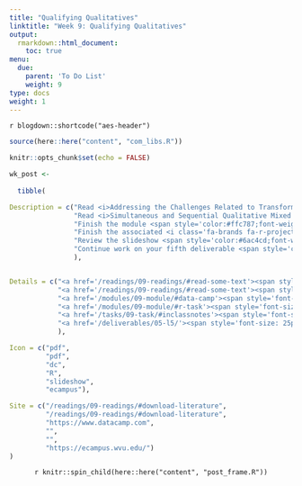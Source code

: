 ```yaml
---
title: "Qualifying Qualitatives"
linktitle: "Week 9: Qualifying Qualitatives"
output:
  rmarkdown::html_document:
    toc: true
menu:
  due:
    parent: 'To Do List'
    weight: 9
type: docs
weight: 1
---
```


`r blogdown::shortcode("aes-header")`

```r
source(here::here("content", "com_libs.R"))
```

```r
knitr::opts_chunk$set(echo = FALSE)
```

```r

wk_post <- 
  
  tibble(

Description = c("Read <i>Addressing the Challenges Related to Transforming Qualitative Into Quantitative Data in Qualitative Comparative Analysis</i> in Block, D.d. & Vis, B. (2019)",
                "Read <i>Simultaneous and Sequential Qualitative Mixed Method Designs</i> in Morse, J.M. (2010)",
                "Finish the module <span style='color:#ffc787;font-weight:bold'><i>Introduction to Text Analysis in R</i></span>",
                "Finish the associated <i class='fa-brands fa-r-project'></i> task for the module",
                "Review the slideshow <span style='color:#6ac4cd;font-weight:bold'>A Brief Overview of Qualitative Data Analysis</span> after class",
                "Continue work on your fifth deliverable <span style='color:#6acda5;font-weight:bold'>Refine the Draft</span>"
                ),


Details = c("<a href='/readings/09-readings/#read-some-text'><span style='font-size: 25px; color: #89cff0;'><i class='fas fa-info-circle'></i></span></a>",
            "<a href='/readings/09-readings/#read-some-text'><span style='font-size: 25px; color: #89cff0;'><i class='fas fa-info-circle'></i></span></a>",
            "<a href='/modules/09-module/#data-camp'><span style='font-size: 25px; color: #89cff0;'><i class='fas fa-info-circle'></i></span></a>",
            "<a href='/modules/09-module/#r-task'><span style='font-size: 25px; color: #89cff0;'><i class='fas fa-info-circle'></i></span></a>",
            "<a href='/tasks/09-task/#inclassnotes'><span style='font-size: 25px; color: #89cff0;'><i class='fas fa-info-circle'></i></span></a>",
            "<a href='/deliverables/05-l5/'><span style='font-size: 25px; color: #89cff0;'><i class='fas fa-info-circle'></i></span></a>"
            ),

Icon = c("pdf",
         "pdf",
         "dc",
         "R",
         "slideshow",
         "ecampus"),

Site = c("/readings/09-readings/#download-literature",
         "/readings/09-readings/#download-literature",
         "https://www.datacamp.com",
         "",
         "",
         "https://ecampus.wvu.edu/")
)
```

<center>
`r knitr::spin_child(here::here("content", "post_frame.R"))`
</center>
